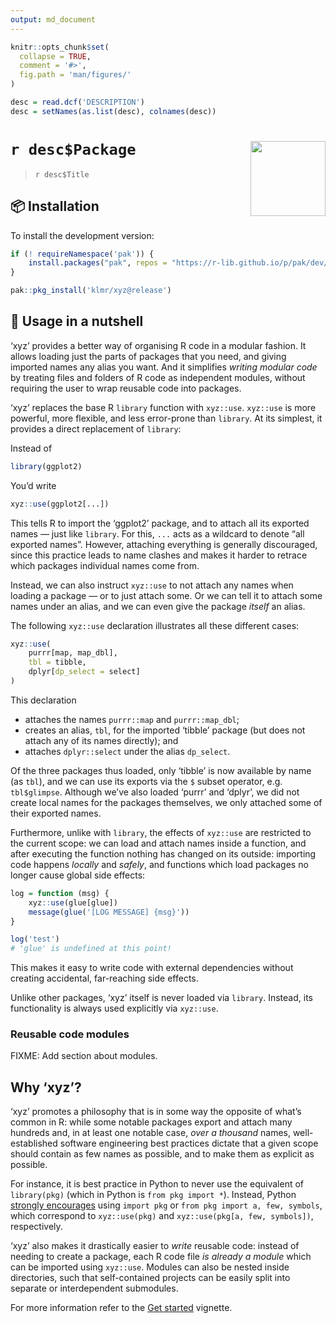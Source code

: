 ```yaml
---
output: md_document
---
```


<!-- README.md is generated from README.rmd. Please edit that file instead! -->

```r
knitr::opts_chunk$set(
  collapse = TRUE,
  comment = '#>',
  fig.path = 'man/figures/'
)

desc = read.dcf('DESCRIPTION')
desc = setNames(as.list(desc), colnames(desc))
```

# `r desc$Package` <img src="man/figures/xyz.svg" align="right" alt="" width="120"/>

> `r desc$Title`

## 📦 Installation

To install the development version:

```r
if (! requireNamespace('pak')) {
    install.packages("pak", repos = "https://r-lib.github.io/p/pak/dev/")
}

pak::pkg_install('klmr/xyz@release')
```

## 🥜 Usage in a nutshell

‘xyz’ provides a better way of organising R code in a modular fashion. It allows
loading just the parts of packages that you need, and giving imported names any
alias you want. And it simplifies *writing modular code* by treating files and
folders of R code as independent modules, without requiring the user to wrap
reusable code into packages.

‘xyz’ replaces the base R `library` function with `xyz::use`. `xyz::use` is more
powerful, more flexible, and less error-prone than `library`. At its simplest,
it provides a direct replacement of `library`:

Instead of

```r
library(ggplot2)
```

You’d write

```r
xyz::use(ggplot2[...])
```

This tells R to import the ‘ggplot2’ package, and to attach all its exported
names — just like `library`. For this, `...` acts as a wildcard to denote “all
exported names”. However, attaching everything is generally discouraged, since
this practice leads to name clashes and makes it harder to retrace which
packages individual names come from.

Instead, we can also instruct `xyz::use` to not attach any names when loading a
package — or to just attach some. Or we can tell it to attach some names under
an alias, and we can even give the package *itself* an alias.

The following `xyz::use` declaration illustrates all these different cases:

```r
xyz::use(
    purrr[map, map_dbl],
    tbl = tibble,
    dplyr[dp_select = select]
)
```

This declaration

* attaches the names `purrr::map` and `purrr::map_dbl`;
* creates an alias, `tbl`, for the imported ‘tibble’ package (but does not attach
any of its names directly); and
* attaches `dplyr::select` under the alias `dp_select`.

Of the three packages thus loaded, only ‘tibble’ is now available by name (as
`tbl`), and we can use its exports via the `$` subset operator, e.g.
`tbl$glimpse`. Although we’ve also loaded ‘purrr’ and ‘dplyr’, we did not create
local names for the packages themselves, we only attached some of their exported
names.

Furthermore, unlike with `library`, the effects of `xyz::use` are restricted to
the current scope: we can load and attach names inside a function, and after
executing the function nothing has changed on its outside: importing code
happens *locally* and *safely*, and functions which load packages no longer
cause global side effects:

```r
log = function (msg) {
    xyz::use(glue[glue])
    message(glue('[LOG MESSAGE] {msg}'))
}

log('test')
# 'glue' is undefined at this point!
```

This makes it easy to write code with external dependencies without creating
accidental, far-reaching side effects.

Unlike other packages, ‘xyz’ itself is never loaded via `library`. Instead, its
functionality is always used explicitly via `xyz::use`.

### Reusable code modules

FIXME: Add section about modules.

## Why ‘xyz’?

‘xyz’ promotes a philosophy that is in some way the opposite of what’s common in
R: while some notable packages export and attach many hundreds and, in at least
one notable case, *over a thousand* names, well-established software engineering
best practices dictate that a given scope should contain as few names as
possible, and to make them as explicit as possible.

For instance, it is best practice in Python to never use the equivalent of
`library(pkg)` (which in Python is `from pkg import *`). Instead, Python
[strongly encourages][pep8] using `import pkg` or `from pkg import a, few,
symbols`, which correspond to `xyz::use(pkg)` and `xyz::use(pkg[a, few,
symbols])`, respectively.

‘xyz’ also makes it drastically easier to *write* reusable code: instead of
needing to create a package, each R code file *is already a module* which can be
imported using `xyz::use`. Modules can also be nested inside directories, such
that self-contained projects can be easily split into separate or interdependent
submodules.

For more information refer to the [Get started][] vignette.

[pep8]: https://www.python.org/dev/peps/pep-0008/#id23
[Get started]: articles/xyz.html
